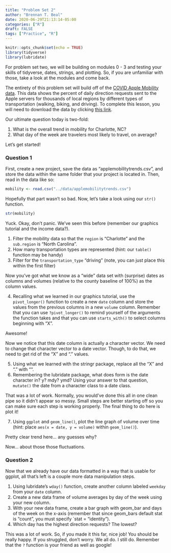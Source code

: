 ```yaml
---
title: "Problem Set 2"
author: "Brennan T. Beal"
date: 2020-06-29T21:13:14-05:00
categories: ["R"]
draft: FALSE
tags: ["Practice", "R"]
---
```


```r
knitr::opts_chunk$set(echo = TRUE)
library(tidyverse)
library(lubridate)
```

For problem set two, we will be building on modules 0 - 3 and testing your skills of tidyverse, dates, strings, and plotting. So, if you are unfamiliar with those, take a look at the modules and come back.  
  
The entirety of this problem set will build off of the [COVID Apple Mobility data](https://www.apple.com/covid19/mobility). This data shows the percent of daily direction requests sent to the Apple servers for thousands of local regions by different types of transportation (walking, biking, and driving). To complete this lesson, you will need to download the data by clicking [this link](../../data/applemobilitytrends.csv).  
  
Our ultimate question today is two-fold:  
  
  1. What is the overall trend in mobility for Charlotte, NC?
  2. What day of the week are travelers most likely to travel, on average?

Let's get started!  
  
### Question 1
First, create a new project, save the data as "applemobilitytrends.csv", and store the data within the same folder that your project is located in. Then, read in the data like so:  
```r
mobility <- read.csv("../data/applemobilitytrends.csv")
```
  
Hopefully that part wasn't so bad. Now, let's take a look using our `str()` function.  
  
```r
str(mobility)
```
   
Yuck. Okay, don't panic. We've seen this before (remember our graphics tutorial and the income data?).
  
  1. Filter the mobility data so that the `region` is "Charlotte" and the `sub.region` is "North Carolina".
  2. How many transportation types are represented (hint: our `table()` function may be handy)
  3. Filter for the `transportation_type` "driving" (note, you can just place this within the first filter)

Now you've got what we know as a "wide" data set with (surprise) dates as columns and volumes (relative to the county baseline of 100%) as the column values.  
  
  4. Recalling what we learned in our graphics tutorial, use the `pivot_longer()` function to create a new `date` column and store the values from the previous columns in a new `volume` column. Remember that you can use `?pivot_longer()` to remind yourself of the arguments the function takes and that you can use `starts_with()` to select columns beginning with "X".  
  
 Awesome!  
   
Now we notice that this date column is actually a character vector. We need to change that character vector to a date vector. Though, to do that, we need to get rid of the "X" and "." values.
  
  5. Using what we learned with the stringr package, replace all the "X" and "." with "".
  6. Remembering the lubridate package, what does form is the date character in? y? mdy? ymd? Using your answer to that question, `mutate()` the date from a character class to a date class.
  
That was a lot of work. Normally, you would've done this all in one clean pipe so it didn't appear so messy. Small steps are better starting off so you can make sure each step is working properly. The final thing to do here is plot it!  
  
  7. Using `ggplot` and `geom_line()`, plot the line graph of volume over time (hint: place `aes(x = date, y = volume)` within `geom_line()`).
  
Pretty clear trend here... any guesses why?  
  
Now... about those those fluctuations.  
  
### Question 2
Now that we already have our data formatted in a way that is usable for ggplot, all that's left is a couple more data manipulation steps.  
  
  1. Using lubridate's `wday()` function, create another column labeled `weekday` from your `date` column.
  2. Create a new data frame of volume averages by day of the week using your new column.
  3. With your new data frame, create a bar graph with geom_bar and days of the week on the x-axis (remember that since geom_bars default stat is "count", you must specify `stat = "identity").
  4. Which day has the highest direction requests? The lowest?
  
This was a lot of work. So, if you made it this far, nice job! You should be really happy. If you struggled, don't worry. We all do. I still do. Remember that the `?` function is your friend as well as google!


